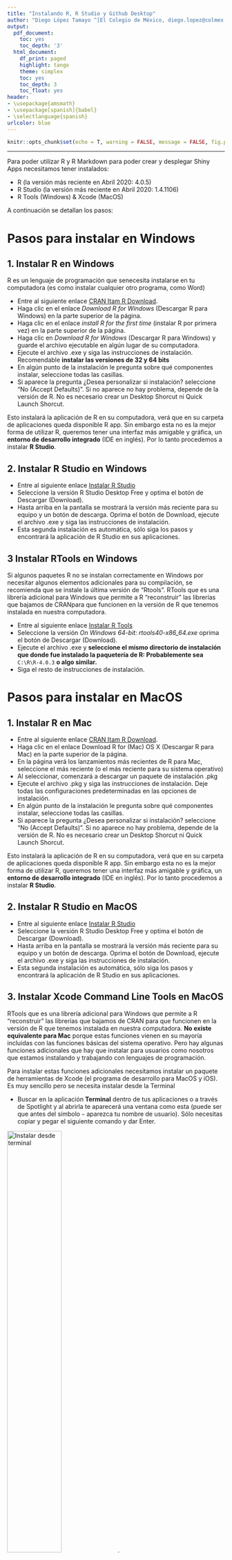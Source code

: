 ```yaml
---
title: "Instalando R, R Studio y Github Desktop"
author: "Diego López Tamayo ^[El Colegio de México, diego.lopez@colmex.mx]"
output:
  pdf_document:
    toc: yes
    toc_depth: '3'
  html_document:
    df_print: paged
    highlight: tango
    theme: simplex
    toc: yes
    toc_depth: 3
    toc_float: yes
header:
- \usepackage{amsmath}
- \usepackage[spanish]{babel}
- \selectlanguage{spanish}
urlcolor: blue
---
```


```r
knitr::opts_chunk$set(echo = T, warning = FALSE, message = FALSE, fig.pos = "H")
```

---

$$
\text{ }
$$

Para poder utilizar R y R Markdown para poder crear y desplegar Shiny Apps necesitamos tener instalados:

- R (la versión más reciente en Abril 2020: 4.0.5)
- R Studio (la versión más reciente en Abril 2020: 1.4.1106)
- R Tools (Windows) & Xcode (MacOS)

A continuación se detallan los pasos:

\newpage

# Pasos para instalar en Windows

## 1. Instalar R en Windows

R es un lenguaje de programación que senecesita instalarse en tu computadora (es como instalar cualquier
otro programa, como Word)

- Entre al siguiente enlace [CRAN Itam R Download](https://cran.itam.mx/).
- Haga clic en el enlace *Download R for Windows* (Descargar R para Windows) en la parte superior de la página.
- Haga clic en el enlace  *install R for the first time* (instalar R por primera vez) en la parte superior de la página.
- Haga clic en *Download R for Windows* (Descargar R para Windows) y guarde el archivo ejecutable en algún lugar de su computadora.
- Ejecute el archivo .exe y siga las instrucciones de instalación.  Recomendable **instalar las versiones de 32 y 64 bits**
- En algún punto de la instalación le pregunta sobre qué componentes instalar, seleccione todas las casillas.
- Si aparece la pregunta ¿Desea personalizar si instalación? seleccione "No (Accept Defaults)". Si no aparece no hay problema, depende de la versión de R. No es necesario crear un Desktop Shorcut ni Quick Launch Shorcut.

Esto instalará la aplicación de R en su computadora, verá que en su carpeta de aplicaciones queda disponible R app. Sin embargo esta no es la mejor forma de utilizar R, queremos tener una interfaz más amigable y gráfica, un **entorno de desarrollo integrado** (IDE en inglés). Por lo tanto procedemos a instalar **R Studio**.

## 2. Instalar R Studio en Windows

- Entre al siguiente enlace [Instalar R Studio](https://rstudio.com/products/rstudio/download/)
- Seleccione la versión R Studio Desktop Free y optima el botón de Descargar (Download).
- Hasta arriba en la pantalla se mostrará la versión más reciente para su equipo y un botón de descarga. Oprima el botón de Download, ejecute el archivo .exe y siga las instrucciones de instalación.
- Esta segunda instalación es automática, sólo siga los pasos y encontrará la aplicación de R Studio en sus aplicaciones.

## 3 Instalar RTools en Windows

Si algunos paquetes R no se instalan correctamente en Windows por necesitar algunos elementos adicionales para su compilación, se recomienda que se instale la última versión de “Rtools”. RTools que es una librería adicional para Windows que permite a R "reconstruir" las librerías que bajamos de CRANpara que funcionen en la versión de R que tenemos instalada en nuestra computadora.

- Entre al siguiente enlace [Instalar R Tools](https://cran.r-project.org/bin/windows/Rtools/)
- Seleccione la versión *On Windows 64-bit: rtools40-x86_64.exe * oprima el botón de Descargar (Download).
- Ejecute el archivo .exe y **seleccione el mismo directorio de instalación que donde fue instalado la paquetería de R: Probablemente sea** `C:\R\R-4.0.3` **o algo similar.**
- Siga el resto de instrucciones de instalación.


# Pasos para instalar en MacOS

## 1. Instalar R en Mac

- Entre al siguiente enlace [CRAN Itam R Download](https://cran.itam.mx/).
- Haga clic en el enlace Download R for (Mac) OS X (Descargar R para Mac) en la parte superior de la página.
- En la página verá los lanzamientos más recientes de R para Mac, seleccione el más reciente (o el más reciente para su sistema operativo)
- Al seleccionar, comenzará a descargar un paquete de instalación .pkg
- Ejecute el archivo .pkg y siga las instrucciones de instalación. Deje todas las configuraciones predeterminadas en las opciones de instalación.
- En algún punto de la instalación le pregunta sobre qué componentes instalar, seleccione todas las casillas.
- Si aparece la pregunta ¿Desea personalizar si instalación? seleccione "No (Accept Defaults)". Si no aparece no hay problema, depende de la versión de R. No es necesario crear un Desktop Shorcut ni Quick Launch Shorcut.

Esto instalará la aplicación de R en su computadora, verá que en su carpeta de aplicaciones queda disponible R app. Sin embargo esta no es la mejor forma de utilizar R, queremos tener una interfaz más amigable y gráfica, un **entorno de desarrollo integrado** (IDE en inglés). Por lo tanto procedemos a instalar **R Studio**.

## 2. Instalar R Studio en MacOS

- Entre al siguiente enlace [Instalar R Studio](https://rstudio.com/products/rstudio/download/)
- Seleccione la versión R Studio Desktop Free y optima el botón de Descargar (Download).
- Hasta arriba en la pantalla se mostrará la versión más reciente para su equipo y un botón de descarga. Oprima el botón de Download, ejecute el archivo .exe y siga las instrucciones de instalación.
- Esta segunda instalación es automática, sólo siga los pasos y encontrará la aplicación de R Studio en sus aplicaciones.

## 3. Instalar Xcode Command Line Tools en MacOS

RTools que es una librería adicional para Windows que permite a R "reconstruir" las librerías que bajamos de CRAN para que funcionen en la versión de R que tenemos instalada en nuestra computadora. **No existe equivalente para Mac** porque estas funciones vienen en su mayoría incluidas con las funciones básicas del sistema operativo. Pero hay algunas funciones adicionales que hay que instalar para usuarios como nosotros que estamos instalando y trabajando con lenguajes de programación. 

Para instalar estas funciones adicionales necesitamos instalar un paquete de herramientas de Xcode (el programa de desarrollo para MacOS y iOS). Es muy sencillo pero se necesita instalar desde la Terminal 

- Buscar en la aplicación **Terminal** dentro de tus aplicaciones o a través de Spotlight y al abrirla te aparecerá una ventana como esta (puede ser que antes del símbolo `~` aparezca tu nombre de usuario). Sólo necesitas copiar y pegar el siguiente comando y dar Enter.

![Instalar desde terminal](C:/GitHub/curso_shiny/figures/1.jpg){width=50%}
.  

- Probablemente (dependiendo de la versión de MacOS) aparecerá una ventana como la siguiente preguntando si sólo queremos instalar Command Line Tools u obtener Xcode completo. No es necesario instalar Xcode, sólo seleccionar Instalar. Tomará unos minutos y queda todo listo, reinicie el equipo.

![Instalar desde terminal](C:/GitHub/curso_shiny/figures/2.jpg){width=50%}
.

# Cuenta en GitHub y GitHub Desktop


## 1. Crear cuenta

- Entre al siguiente enlace [Git Hub](https://github.com/)
- Seleccione "Sign Up" en la parte superior derecha de la pantalla:

![Git1](C:/GitHub/curso_shiny/figures/git1.png){width=50%}

- Introduzca su Username (se puede cambiar después), correo y contraseña.

- En la siguiente pantalla, preguntará algunos detalles de su perfil, escoga libremente.

![Git2](C:/GitHub/curso_shiny/figures/git2.png){width=50%}


- Llegará un correo de verificación que deberá aceptar.

- Una vez verificado. Seleccione "Skip this for now" en la pantalla con la pregunta "What do you want to do first"?. Llegará a una pantalla como la siguiente. Continuaremos con el uso de Github en el curso.

![Git3](C:/GitHub/curso_shiny/figures/git3.png){width=50%}

\newpage


## 2. Descargar GitHub Desktop

- Entre al siguiente enlace [Git Hub Desktop](https://desktop.github.com/)

- Descargue la versión correspondiente para su equipo. El propio sitio pone al centro la versión que recomienda.

- Siga las instrucciones de instalación y al finalizar, verá una ventana como la siguiente:

![Git4](C:/GitHub/curso_shiny/figures/git4.png){width=50%}

- Introduzca el usuario y contraseña con los cuáles se registró en GitHub.






